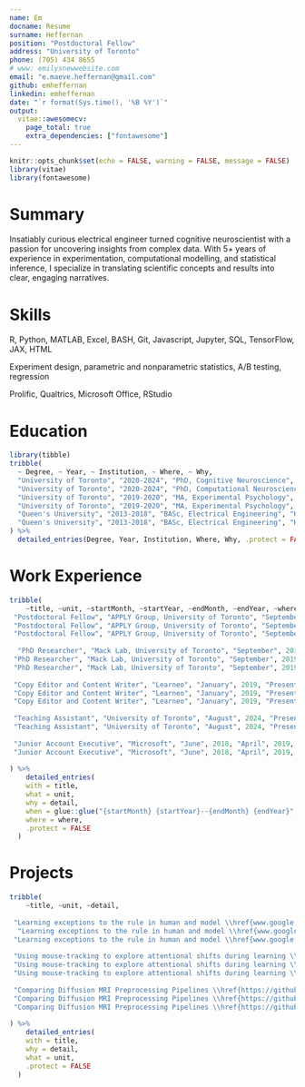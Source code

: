 ```yaml
---
name: Em
docname: Resume
surname: Heffernan
position: "Postdoctoral Fellow"
address: "University of Toronto"
phone: (705) 434 8655
# www: emilysnewwebsite.com
email: "e.maeve.heffernan@gmail.com"
github: emheffernan
linkedin: emheffernan
date: "`r format(Sys.time(), '%B %Y')`"
output:
  vitae::awesomecv:
    page_total: true
    extra_dependencies: ["fontawesome"]
---
```


```r

knitr::opts_chunk$set(echo = FALSE, warning = FALSE, message = FALSE)
library(vitae)
library(fontawesome)
```

# Summary

Insatiably curious electrical engineer turned cognitive neuroscientist with a passion for uncovering insights from complex data. With 5+ years of experience in experimentation, computational modelling, and statistical inference, I specialize in translating scientific concepts and results into clear, engaging narratives.
 
# Skills
\definecolor{mygrey}{RGB}{65, 65, 65}
 
 \textbf{\textcolor{mygrey}{Programming:}} R, Python, MATLAB, Excel, BASH, Git, Javascript, Jupyter, SQL, TensorFlow, JAX, HTML
 
 \textbf{\textcolor{mygrey}{Research Methods:}} Experiment design, parametric and nonparametric statistics, A/B testing, regression
 
 \textbf{\textcolor{mygrey}{Other Tools:}} Prolific, Qualtrics, Microsoft Office, RStudio

# Education

```r
library(tibble)
tribble(
  ~ Degree, ~ Year, ~ Institution, ~ Where, ~ Why,
  "University of Toronto", "2020-2024", "PhD, Cognitive Neuroscience", "Toronto, Ontario", "\\textbf{\\textcolor{mygrey}{Dissertation:}} \\underline{\\href{https://utoronto.scholaris.ca/items/8e624d4c-ebe8-460b-b7b4-444c31a18d2a}{What the...?! Transient Behavioural, Representational, and Attentional Shifts in the Face of Surprising Information}}",
  "University of Toronto", "2020-2024", "PhD, Computational Neuroscience", "Toronto, Ontario", "\\textbf{\\textcolor{mygrey}{Funding:}} NSERC CGS-D (105,000 CAD)",
  "University of Toronto", "2019-2020", "MA, Experimental Psychology", "Toronto, Ontario", "\\textbf{\\textcolor{mygrey}{Thesis:}} \\underline{\\href{https://utoronto.scholaris.ca/items/c94d45ea-0ffa-4141-abd1-e56c1005bdf0}{The Impact of Learning Sequence on Performance in a Rule-Plus-Exceptions Categorization Task}}",
  "University of Toronto", "2019-2020", "MA, Experimental Psychology", "Toronto, Ontario", "\\textbf{\\textcolor{mygrey}{Funding:}} NSERC CGS-M (17,500 CAD), Ontario Graduate Scholarship (15,000 CAD; Declined)",
  "Queen's University", "2013-2018", "BASc, Electrical Engineering", "Kingston, Ontario", "\\textbf{\\textcolor{mygrey}{Capstone Project:}} Robotics Based Medical Simulator",
  "Queen's University", "2013-2018", "BASc, Electrical Engineering", "Kingston, Ontario", "\\textbf{\\textcolor{mygrey}{Funding:}} Chernoff Family Scholarship (60,000 CAD), Hydro One Women in Engineering Scholarship (5,000 CAD), Google Lime Connect Scholarship (5,000 USD), NSERC Undergraduate Student Research Award (4,500 CAD)"
) %>%
  detailed_entries(Degree, Year, Institution, Where, Why, .protect = FALSE)
```


# Work Experience
```r
tribble(
    ~title, ~unit, ~startMonth, ~startYear, ~endMonth, ~endYear, ~where, ~detail,
 "Postdoctoral Fellow", "APPLY Group, University of Toronto", "September", 2024, "Present", NA, "Mississauga, Ontario", "My current research explores how digital font design impacts a reader's ability to detect typos.",
 "Postdoctoral Fellow", "APPLY Group, University of Toronto", "September", 2024, "Present", NA, "Mississauga, Ontario", "In my first 3 months in this role, I conducted a literature review, developed an experiment in PsychToolbox (MATLAB), collected and analyzed pilot data in R, and prepared and submitted an abstract that was accepted for presentation at the Vision Sciences Society's 2025 meeting.",
 "Postdoctoral Fellow", "APPLY Group, University of Toronto", "September", 2024, "Present", NA, "Mississauga, Ontario", "I am using eye-tracking and drift-diffusion modelling to evaluate individual differences in search patterns change for easy- vs. hard-to-read fonts.",
 
  "PhD Researcher", "Mack Lab, University of Toronto", "September", 2019, "August", 2024, "Toronto, Ontario", "I designed experiments and collected, analyzed, and visualized data from hundreds of participants using R, Python, and MATLAB to explore how surprising information influences learning and attention (7 peer-reviewed publications and over 50 citations).",
 "PhD Researcher", "Mack Lab, University of Toronto", "September", 2019, "August", 2024, "Toronto, Ontario", "I worked with behavioural and MRI data, neural networks, and statistical models (e.g., linear and logistic regression, mixed-effects models, generalized additive models) to evaluate human category learning and test predictions about hippocampal involvement.",
 "PhD Researcher", "Mack Lab, University of Toronto", "September", 2019, "August", 2024, "Toronto, Ontario", "I supervised and mentored, on average, three undergraduate students each year; these students assisted with my own research and conducted independent projects under my guidance.",
 
 "Copy Editor and Content Writer", "Learneo", "January", 2019, "Present", NA, "Remote", "As a copyeditor for Scribbr (2019--2024), my keen attention to detail helped me edit over 250 academic works (and over 1 million words!), with \\underline{\\href{https://www.linkedin.com/posts/scribbr_scribbr-dissertation-proofreading-activity-6848974232278376448-Bqj7?utm_source=share&utm_medium=member_desktop&rcm=ACoAABTW-2sBixIXXERsQYwtkxQ-3toe_WFiNZI}{highly positive reviews}} from global clients.",
 "Copy Editor and Content Writer", "Learneo", "January", 2019, "Present", NA, "Remote", "As a content writer at QuillBot (2024--Pres.), I conduct SEO analysis and write research methods articles to inform and engage target audiences.",
 "Copy Editor and Content Writer", "Learneo", "January", 2019, "Present", NA, "Remote", "\\underline{\\href{https://quillbot.com/blog/author/emily/}{My articles}} consistently achieve high rankings on Google and provide high click-through rates to internal pages.",
 
 "Teaching Assistant", "University of Toronto", "August", 2024, "Present", NA, "Remote", "I TAed courses in statistics, cognitive science, and research methods, developing and leading tutorials both in-person and online to make complex concepts accessible.",
 "Teaching Assistant", "University of Toronto", "August", 2024, "Present", NA, "Remote", "I evaluated and provided feedback on hundreds of student assignments and exams, focusing on clarity, critical thinking, and methodological rigor.",
 
 "Junior Account Executive", "Microsoft", "June", 2018, "April", 2019, "Mississauga, ON", "I advised law firm clients on Microsoft solutions, presenting on Azure and other products to address their business needs.",
 "Junior Account Executive", "Microsoft", "June", 2018, "April", 2019, "Mississauga, ON", "I collaborated with a sales team to develop strategies for meeting quarterly targets, gaining insight into enterprise sales processes."
    
) %>%
    detailed_entries(
    with = title,
    what = unit,
    why = detail,
    when = glue::glue("{startMonth} {startYear}--{endMonth} {endYear}",.na = ""),
    where = where,
    .protect = FALSE
  )
```

# Projects
```r
tribble(
    ~title, ~unit, ~detail,
 
 "Learning exceptions to the rule in human and model \\href{www.google.com}{\\faGithub}", "Mack Lab", "\\textbf{\\textcolor{mygrey}{Objective:}} To better understand how people learn exceptions to the rule (e.g., bats fly, but aren't birds) and whether a neural network model of the hippocampus captures human behaviour.",
  "Learning exceptions to the rule in human and model \\href{www.google.com}{\\faGithub}", "Mack Lab", "\\textbf{\\textcolor{mygrey}{What I Did:}} I developed a behavioural task using Psychopy (Python), collected data, and analyzed performance in R using mixed-effects logistic regression. I also simulated my task with a neural network and explored activation in its hidden layers using representational similarity analysis.",
 "Learning exceptions to the rule in human and model \\href{www.google.com}{\\faGithub}", "Mack Lab", "\\textbf{\\textcolor{mygrey}{Outcomes:}} Human and model performed better when exceptions were introduced after rule-followers. This work, published in Scientific Reports (19 citations) earned me the Computational Modelling Award in Higher Level Cognition at the 2021 Cognitive Science Society meeting.",
 
 "Using mouse-tracking to explore attentional shifts during learning \\href{www.google.com}{\\faGithub}", "Mack Lab", "\\textbf{\\textcolor{mygrey}{Objective:}} To explore whether surprising information shifts a learner's attention and if this shift supports subsequent learning.",
 "Using mouse-tracking to explore attentional shifts during learning \\href{www.google.com}{\\faGithub}", "Mack Lab", "\\textbf{\\textcolor{mygrey}{What I Did:}} I designed a mouse-tracking task in JavaScript. Participants explored stimuli using their computer mouse and sorted them into categories. In R, I analyzed the entropy of mouse movements.",
 "Using mouse-tracking to explore attentional shifts during learning \\href{www.google.com}{\\faGithub}", "Mack Lab", "\\textbf{\\textcolor{mygrey}{Outcomes:}} Surprising information does elicit a shift in attention, but this shift only benefits learning if the surprising item is similar to previously encountered items. I presented a talk on this work at the 2023 CSBBCS Conference and am currently preparing a manuscript for publication.",
 
 "Comparing Diffusion MRI Preprocessing Pipelines \\href{https://github.com/emheffernan/dmri_pipeline_comparison}{\\faGithub}", "Budding Minds Lab", "\\textbf{\\textcolor{mygrey}{Objective:}} To assess how well two open-access diffusion MRI (dMRI) preprocessing pipelines eliminate motion in dMRI data.",
 "Comparing Diffusion MRI Preprocessing Pipelines \\href{https://github.com/emheffernan/dmri_pipeline_comparison}{\\faGithub}", "Budding Minds Lab", "\\textbf{\\textcolor{mygrey}{What I Did:}} I used SQL to query open-access pediatric dMRI datasets, then preprocessed data with two separate pipelines on a high-performance computing cluster. After controlling for confounds using generalized additive modelling in R, I evaluated residual motion artifacts.",
 "Comparing Diffusion MRI Preprocessing Pipelines \\href{https://github.com/emheffernan/dmri_pipeline_comparison}{\\faGithub}", "Budding Minds Lab", "\\textbf{\\textcolor{mygrey}{Outcomes:}} Both pipelines performed similarly, suggesting flexibility in preprocessing choices for pediatric MRI data. However, motion artifacts remained, emphasizing the importance of quantifying and reporting motion in dMRI studies.",
    
) %>%
    detailed_entries(
    with = title,
    why = detail,
    what = unit,
    .protect = FALSE
  )
```

